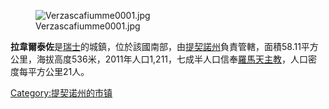 [[Image:Verzascafiumme0001.jpg|right]]

'''拉韋爾泰佐'''是[[瑞士|瑞士]]的城鎮，位於該國南部，由[[提契諾州|提契諾州]]負責管轄，面積58.11平方公里，海拔高度536米，2011年人口1,211，七成半人口信奉[[羅馬天主教|羅馬天主教]]，人口密度每平方公里21人。

{{Authority control}}
{{Switzerland-geo-stub}}
[[Category:提契诺州的市镇|Category:提契诺州的市镇]]